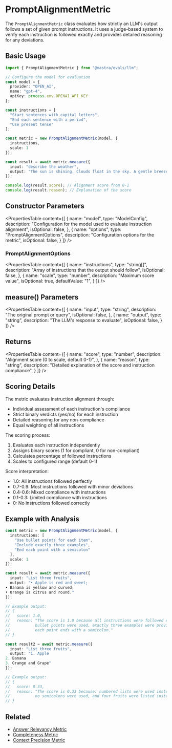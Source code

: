 # PromptAlignmentMetric

The `PromptAlignmentMetric` class evaluates how strictly an LLM's output follows a set of given prompt instructions. It uses a judge-based system to verify each instruction is followed exactly and provides detailed reasoning for any deviations.

## Basic Usage

```typescript
import { PromptAlignmentMetric } from "@mastra/evals/llm";

// Configure the model for evaluation
const model = {
  provider: "OPEN_AI",
  name: "gpt-4",
  apiKey: process.env.OPENAI_API_KEY
};

const instructions = [
  "Start sentences with capital letters",
  "End each sentence with a period",
  "Use present tense"
];

const metric = new PromptAlignmentMetric(model, {
  instructions,
  scale: 1
});

const result = await metric.measure({
  input: "describe the weather",
  output: "The sun is shining. Clouds float in the sky. A gentle breeze blows."
});

console.log(result.score); // Alignment score from 0-1
console.log(result.reason); // Explanation of the score
```

## Constructor Parameters

<PropertiesTable
  content={[
    {
      name: "model",
      type: "ModelConfig",
      description: "Configuration for the model used to evaluate instruction alignment",
      isOptional: false,
    },
    {
      name: "options",
      type: "PromptAlignmentOptions",
      description: "Configuration options for the metric",
      isOptional: false,
    }
  ]}
/>

### PromptAlignmentOptions

<PropertiesTable
  content={[
    {
      name: "instructions",
      type: "string[]",
      description: "Array of instructions that the output should follow",
      isOptional: false,
    },
    {
      name: "scale",
      type: "number",
      description: "Maximum score value",
      isOptional: true,
      defaultValue: "1",
    }
  ]}
/>

## measure() Parameters

<PropertiesTable
  content={[
    {
      name: "input",
      type: "string",
      description: "The original prompt or query",
      isOptional: false,
    },
    {
      name: "output",
      type: "string",
      description: "The LLM's response to evaluate",
      isOptional: false,
    }
  ]}
/>

## Returns

<PropertiesTable
  content={[
    {
      name: "score",
      type: "number",
      description: "Alignment score (0 to scale, default 0-1)",
    },
    {
      name: "reason",
      type: "string",
      description: "Detailed explanation of the score and instruction compliance",
    }
  ]}
/>

## Scoring Details

The metric evaluates instruction alignment through:
- Individual assessment of each instruction's compliance
- Strict binary verdicts (yes/no) for each instruction
- Detailed reasoning for any non-compliance
- Equal weighting of all instructions

The scoring process:
1. Evaluates each instruction independently
2. Assigns binary scores (1 for compliant, 0 for non-compliant)
3. Calculates percentage of followed instructions
4. Scales to configured range (default 0-1)

Score interpretation:
- 1.0: All instructions followed perfectly
- 0.7-0.9: Most instructions followed with minor deviations
- 0.4-0.6: Mixed compliance with instructions
- 0.1-0.3: Limited compliance with instructions
- 0: No instructions followed correctly

## Example with Analysis

```typescript
const metric = new PromptAlignmentMetric(model, {
  instructions: [
    "Use bullet points for each item",
    "Include exactly three examples",
    "End each point with a semicolon"
  ],
  scale: 1
});

const result = await metric.measure({
  input: "List three fruits",
  output: "• Apple is red and sweet;
• Banana is yellow and curved;
• Orange is citrus and round."
});

// Example output:
// {
//   score: 1.0,
//   reason: "The score is 1.0 because all instructions were followed exactly: 
//           bullet points were used, exactly three examples were provided, and 
//           each point ends with a semicolon."
// }

const result2 = await metric.measure({
  input: "List three fruits",
  output: "1. Apple
2. Banana
3. Orange and Grape"
});

// Example output:
// {
//   score: 0.33,
//   reason: "The score is 0.33 because: numbered lists were used instead of bullet points, 
//           no semicolons were used, and four fruits were listed instead of exactly three."
// }
```

## Related

- [Answer Relevancy Metric](./answer-relevancy)
- [Completeness Metric](./completeness)
- [Context Precision Metric](./context-precision) 